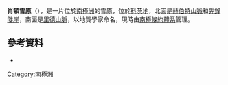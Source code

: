 '''肖頓雪原'''（{{lang-en|Shotton Snowfield}}），是一片位於[[南極洲|南極洲]]的雪原，位於[[科茨地|科茨地]]，北面是[[赫伯特山脈_(科茨地)|赫伯特山脈]]和[[先鋒陡崖|先鋒陡崖]]，南面是[[里德山脈|里德山脈]]，以地質學家命名，現時由[[南極條約體系|南極條約體系]]管理。

{{coord|80|35|S|23|15|W|display=title}}

==參考資料==
*{{usgs-gazetteer}}

{{DEFAULTSORT:Shotton Snowfield}}
[[Category:南極洲|Category:南極洲]]


{{CoatsLand-geo-stub}}